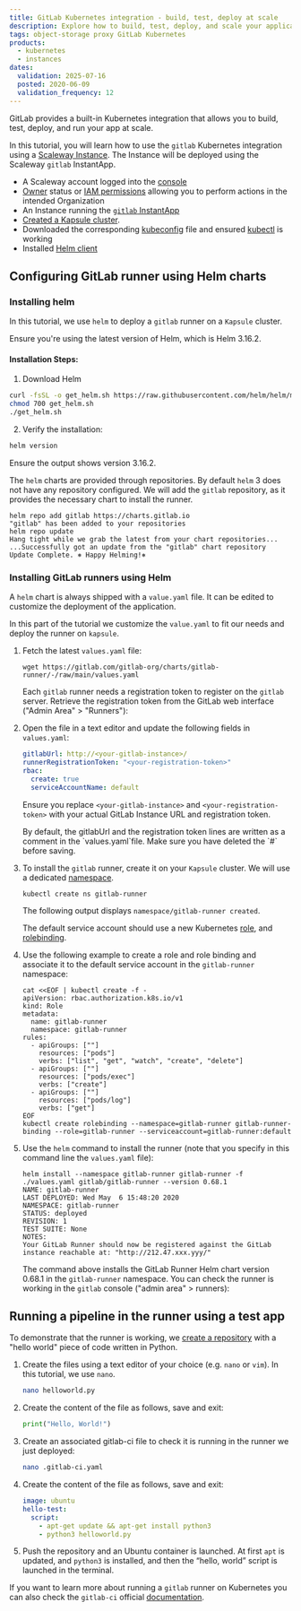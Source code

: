 ```yaml
---
title: GitLab Kubernetes integration - build, test, deploy at scale
description: Explore how to build, test, deploy, and scale your applications with the GitLab Kubernetes integration.
tags: object-storage proxy GitLab Kubernetes
products:
  - kubernetes
  - instances
dates:
  validation: 2025-07-16
  posted: 2020-06-09
  validation_frequency: 12
---
```




GitLab provides a built-in Kubernetes integration that allows you to build, test, deploy, and run your app at scale.

In this tutorial, you will learn how to use the `gitlab` Kubernetes integration using a [Scaleway Instance](https://www.scaleway.com/en/virtual-instances/). The Instance will be deployed using the Scaleway `gitlab` InstantApp.

<Requirements />

- A Scaleway account logged into the [console](https://console.scaleway.com)
- [Owner](/iam/concepts/#owner) status or [IAM permissions](/iam/concepts/#permission) allowing you to perform actions in the intended Organization
- An Instance running the [`gitlab` InstantApp](/tutorials/gitlab-instant-app/)
- [Created a Kapsule cluster](/kubernetes/how-to/create-cluster/).
- Downloaded the corresponding [kubeconfig](/kubernetes/how-to/edit-cluster/) file and ensured [kubectl](/kubernetes/how-to/connect-cluster-kubectl/) is working
- Installed [Helm client](https://helm.sh/docs/intro/install/)

## Configuring GitLab runner using Helm charts

### Installing helm

In this tutorial, we use `helm` to deploy a `gitlab` runner on a `Kapsule` cluster.

Ensure you're using the latest version of Helm, which is Helm 3.16.2.

#### Installation Steps:

1. Download Helm
  ```bash
  curl -fsSL -o get_helm.sh https://raw.githubusercontent.com/helm/helm/main/scripts/get-helm-3
  chmod 700 get_helm.sh
  ./get_helm.sh
  ```

2. Verify the installation:
  ```bash
  helm version
  ```
  Ensure the output shows version 3.16.2.

The `helm` charts are provided through repositories. By default `helm` 3 does not have any repository configured.
We will add the `gitlab` repository, as it provides the necessary chart to install the runner.

```
helm repo add gitlab https://charts.gitlab.io
"gitlab" has been added to your repositories
helm repo update
Hang tight while we grab the latest from your chart repositories...
...Successfully got an update from the "gitlab" chart repository
Update Complete. ⎈ Happy Helming!⎈
```

### Installing GitLab runners using Helm

A `helm` chart is always shipped with a `value.yaml` file. It can be edited to customize the deployment of the application.

In this part of the tutorial we customize the `value.yaml` to fit our needs and deploy the runner on `kapsule`.

1. Fetch the latest `values.yaml` file:
    ```
    wget https://gitlab.com/gitlab-org/charts/gitlab-runner/-/raw/main/values.yaml
    ```

    Each `gitlab` runner needs a registration token to register on the `gitlab` server.
    Retrieve the registration token from the GitLab web interface ("Admin Area" > "Runners"):

    <Lightbox image={image} alt="" />

    <Lightbox image={image2} alt="" />

2. Open the file in a text editor and update the following fields in `values.yaml`:
    ```yaml
    gitlabUrl: http://<your-gitlab-instance>/
    runnerRegistrationToken: "<your-registration-token>"
    rbac:
      create: true
      serviceAccountName: default
    ```
    Ensure you replace `<your-gitlab-instance>` and `<your-registration-token>` with your actual GitLab Instance URL and registration token.

    <Message type="tip">
      By default, the gitlabUrl and the registration token lines are written as a comment in the `values.yaml`file. Make sure you have deleted the `#` before saving.
    </Message>

3. To install the `gitlab` runner, create it on your `Kapsule` cluster. We will use a dedicated [namespace](https://kubernetes.io/docs/concepts/overview/working-with-objects/namespaces/).
    ```
    kubectl create ns gitlab-runner
    ```
    The following output displays `namespace/gitlab-runner created`.

    The default service account should use a new Kubernetes [role](https://kubernetes.io/docs/reference/access-authn-authz/rbac/#role-example), and [rolebinding](https://kubernetes.io/docs/reference/access-authn-authz/rbac/#rolebinding-example).
4. Use the following example to create a role and role binding and associate it to the default service account in the `gitlab-runner` namespace:
    ```
    cat <<EOF | kubectl create -f -
    apiVersion: rbac.authorization.k8s.io/v1
    kind: Role
    metadata:
      name: gitlab-runner
      namespace: gitlab-runner
    rules:
      - apiGroups: [""]
        resources: ["pods"]
        verbs: ["list", "get", "watch", "create", "delete"]
      - apiGroups: [""]
        resources: ["pods/exec"]
        verbs: ["create"]
      - apiGroups: [""]
        resources: ["pods/log"]
        verbs: ["get"]
    EOF
    kubectl create rolebinding --namespace=gitlab-runner gitlab-runner-binding --role=gitlab-runner --serviceaccount=gitlab-runner:default
    ```
5. Use the `helm` command to install the runner (note that you specify in this command line the `values.yaml` file):
    ```
    helm install --namespace gitlab-runner gitlab-runner -f ./values.yaml gitlab/gitlab-runner --version 0.68.1
    NAME: gitlab-runner
    LAST DEPLOYED: Wed May  6 15:48:20 2020
    NAMESPACE: gitlab-runner
    STATUS: deployed
    REVISION: 1
    TEST SUITE: None
    NOTES:
    Your GitLab Runner should now be registered against the GitLab instance reachable at: "http://212.47.xxx.yyy/"
    ```
    The command above installs the GitLab Runner Helm chart version 0.68.1 in the `gitlab-runner` namespace.
    You can check the runner is working in the `gitlab` console ("admin area" > runners):
    <Lightbox image={image3} alt="" />

## Running a pipeline in the runner using a test app

To demonstrate that the runner is working, we [create a repository](https://docs.gitlab.com/ee/user/project/repository/#create-a-repository) with a "hello world" piece of code written in Python.

1. Create the files using a text editor of your choice (e.g. `nano` or `vim`). In this tutorial, we use `nano`.
    ```bash
    nano helloworld.py
    ```
2. Create the content of the file as follows, save and exit:
    ```python
    print("Hello, World!")
    ```
3. Create an associated gitlab-ci file to check it is running in the runner we just deployed:
    ```bash
    nano .gitlab-ci.yaml
    ```
4. Create the content of the file as follows, save and exit:
    ```yaml
    image: ubuntu
    hello-test:
      script:
        - apt-get update && apt-get install python3
        - python3 helloworld.py
    ```
5. Push the repository and an Ubuntu container is launched. At first `apt` is updated, and `python3` is installed, and then the “hello, world” script is launched in the terminal.
    <Lightbox image={image4} alt="" />
    <Lightbox image={image5} alt="" />

If you want to learn more about running a `gitlab` runner on Kubernetes you can also check the `gitlab-ci` official [documentation](https://docs.gitlab.com/runner/install/kubernetes.html).